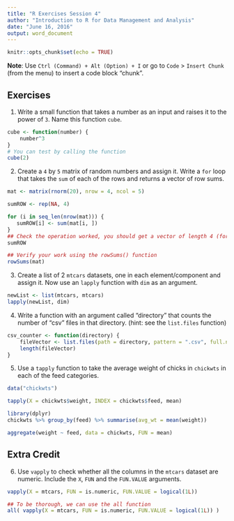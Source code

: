 ```yaml
---
title: "R Exercises Session 4"
author: "Introduction to R for Data Management and Analysis"
date: "June 16, 2016"
output: word_document
---
```


```r
knitr::opts_chunk$set(echo = TRUE)
```

**Note**: Use `Ctrl (Command) + Alt (Option) + I` or go to `Code` >
`Insert Chunk` (from the menu) to insert a code block "chunk". 

## Exercises

1. Write a small function that takes a number as an input and raises it to the
power of `3`. Name this function `cube`.

```r
cube <- function(number) {
    number^3
}
# You can test by calling the function
cube(2)
```

2. Create a `4` by `5` matrix of random numbers and assign it. Write a `for`
loop that takes the `sum` of each of the rows and returns a vector of row sums.

```r
mat <- matrix(rnorm(20), nrow = 4, ncol = 5)

sumROW <- rep(NA, 4)

for (i in seq_len(nrow(mat))) {
   sumROW[i] <- sum(mat[i, ])
}
## Check the operation worked, you should get a vector of length 4 (for each row in the matrix)
sumROW

## Verify your work using the rowSums() function
rowSums(mat)
```

3. Create a list of 2 `mtcars` datasets, one in each element/component and
assign it. Now use an `lapply` function with `dim` as an argument.

```r
newList <- list(mtcars, mtcars)
lapply(newList, dim)
```

4. Write a function with an argument called "directory" that counts the number
of "csv" files in that directory. (hint: see the `list.files` function)

```r
csv_counter <- function(directory) {
    fileVector <- list.files(path = directory, pattern = ".csv", full.names = TRUE)
    length(fileVector)
}
```


5. Use a `tapply` function to take the average weight of chicks in `chickwts` in
each of the feed categories.

```r
data("chickwts")

tapply(X = chickwts$weight, INDEX = chickwts$feed, mean)

library(dplyr)
chickwts %>% group_by(feed) %>% summarise(avg_wt = mean(weight))

aggregate(weight ~ feed, data = chickwts, FUN = mean)
```


## Extra Credit

6. Use `vapply` to check whether all the columns in the `mtcars` dataset are
numeric. Include the `X`, `FUN` and the `FUN.VALUE` arguments.

```r
vapply(X = mtcars, FUN = is.numeric, FUN.VALUE = logical(1L))

## To be thorough, we can use the all function 
all( vapply(X = mtcars, FUN = is.numeric, FUN.VALUE = logical(1L)) )
```


